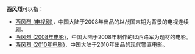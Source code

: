 '''西风烈'''可以指：
*[[西风烈_(电视剧)|西风烈 (电视剧)]]，中国大陆于2008年出品的以战国末期为背景的电视连续剧。
*[[西风烈_(2008年电影)|西风烈 (2008年电影)]]，中国大陆于2008年制作的以西路军为题材的电影。
*[[西风烈_(2010年电影)|西风烈 (2010年电影)]]，中国大陆于2010年出品的现代警匪电影。
{{Disambig|X|Cat=三字作品消歧义}}